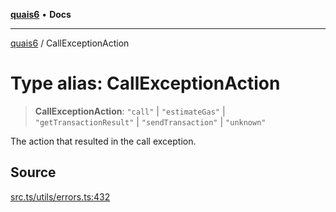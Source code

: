 [**quais6**](../README.md) • **Docs**

***

[quais6](../globals.md) / CallExceptionAction

# Type alias: CallExceptionAction

> **CallExceptionAction**: `"call"` \| `"estimateGas"` \| `"getTransactionResult"` \| `"sendTransaction"` \| `"unknown"`

The action that resulted in the call exception.

## Source

[src.ts/utils/errors.ts:432](https://github.com/dominant-strategies/quais-6.js/blob/aca1855329c3946c627ab7f16ac5304cea7d20c5/src.ts/utils/errors.ts#L432)
